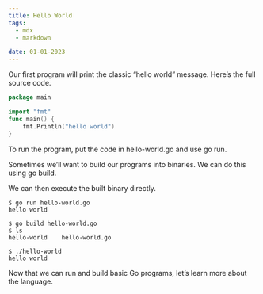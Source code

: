 ```yaml
---
title: Hello World
tags:
  - mdx
  - markdown

date: 01-01-2023
---
```


Our first program will print the classic “hello world” message. Here’s the full source code.

```go
package main

import "fmt"
func main() {
    fmt.Println("hello world")
}
```
To run the program, put the code in hello-world.go and use go run.

Sometimes we’ll want to build our programs into binaries. We can do this using go build.

We can then execute the built binary directly.

```
$ go run hello-world.go
hello world

$ go build hello-world.go
$ ls
hello-world    hello-world.go

$ ./hello-world
hello world
```

Now that we can run and build basic Go programs, let’s learn more about the language.



